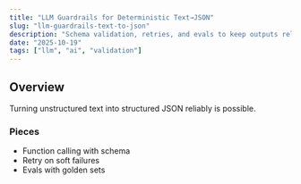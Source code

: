 ```yaml
---
title: "LLM Guardrails for Deterministic Text→JSON"
slug: "llm-guardrails-text-to-json"
description: "Schema validation, retries, and evals to keep outputs reliable."
date: "2025-10-19"
tags: ["llm", "ai", "validation"]
---
```


## Overview
Turning unstructured text into structured JSON reliably is possible.

### Pieces
- Function calling with schema
- Retry on soft failures
- Evals with golden sets
